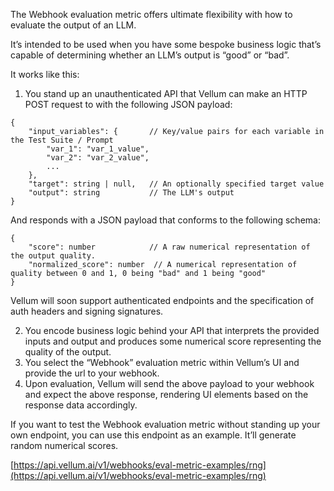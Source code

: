 The Webhook evaluation metric offers ultimate flexibility with how to evaluate the output of an LLM.

It’s intended to be used when you have some bespoke business logic that’s capable of determining whether an LLM’s output is “good” or “bad”.

It works like this:

1. You stand up an unauthenticated API that Vellum can make an HTTP POST request to with the following JSON payload:

```tsx
{
    "input_variables": {       // Key/value pairs for each variable in the Test Suite / Prompt
        "var_1": "var_1_value",
        "var_2": "var_2_value",
        ...
    },
    "target": string | null,   // An optionally specified target value
    "output": string           // The LLM's output
}
```

And responds with a JSON payload that conforms to the following schema:

```tsx
{
    "score": number            // A raw numerical representation of the output quality.
    "normalized_score": number  // A numerical representation of quality between 0 and 1, 0 being "bad" and 1 being "good"
}
```

<Callout intent="info">
  Vellum will soon support authenticated endpoints and the specification of auth headers and signing signatures.
</Callout>


2. You encode business logic behind your API that interprets the provided inputs and output and produces some numerical score representing the quality of the output.
3. You select the “Webhook” evaluation metric within Vellum’s UI and provide the url to your webhook.
4. Upon evaluation, Vellum will send the above payload to your webhook and expect the above response, rendering UI elements based on the response data accordingly.

If you want to test the Webhook evaluation metric without standing up your own endpoint, you can use this endpoint as an example. It’ll generate random numerical scores.

[https://api.vellum.ai/v1/webhooks/eval-metric-examples/rng](https://api.vellum.ai/v1/webhooks/eval-metric-examples/rng)
